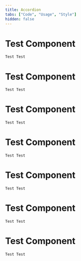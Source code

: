 ```yaml
---
title: Accordion
tabs: ["Code", "Usage", "Style"]
hidden: false
---
```


# Test Component

<code>Test Test</code>

# Test Component

<code>Test Test</code>

# Test Component

<code>Test Test</code>

# Test Component

<code>Test Test</code>

# Test Component

<code>Test Test</code>

# Test Component

<code>Test Test</code>

# Test Component

<code>Test Test</code>
